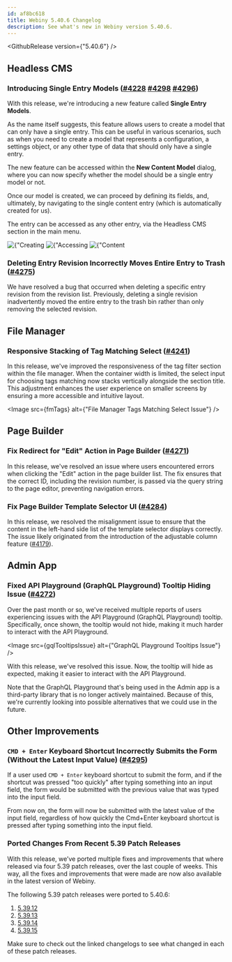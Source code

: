 ```yaml
---
id: af8bc618
title: Webiny 5.40.6 Changelog
description: See what's new in Webiny version 5.40.6.
---
```



<GithubRelease version={"5.40.6"} />


## Headless CMS

### Introducing Single Entry Models ([#4228](https://github.com/webiny/webiny-js/pull/4275) [#4298](https://github.com/webiny/webiny-js/pull/4298) [#4296](https://github.com/webiny/webiny-js/pull/4296))

With this release, we're introducing a new feature called **Single Entry Models**. 

As the name itself suggests, this feature allows users to create a model that can only have a single entry. This can be useful in various scenarios, such as when you need to create a model that represents a configuration, a settings object, or any other type of data that should only have a single entry.

The new feature can be accessed within the **New Content Model** dialog, where you can now specify whether the model should be a single entry model or not. 

Once our model is created, we can proceed by defining its fields, and, ultimately, by navigating to the single content entry (which is automatically created for us).  

The entry can be accessed as any other entry, via the Headless CMS section in the main menu.

<Gallery>
  <Image src={stModel1} title={"Creating a Single Entry Model"} />
  <Image src={stModel2} title={"Accessing the Single Entry"} />
  <Image src={stModel3} title={"Content Entry Form"} />
</Gallery>


### Deleting Entry Revision Incorrectly Moves Entire Entry to Trash ([#4275](https://github.com/webiny/webiny-js/pull/4275))

We have resolved a bug that occurred when deleting a specific entry revision from the revision list. Previously, deleting a single revision inadvertently moved the entire entry to the trash bin rather than only removing the selected revision.

## File Manager

### Responsive Stacking of Tag Matching Select ([#4241](https://github.com/webiny/webiny-js/pull/4241))
In this release, we've improved the responsiveness of the tag filter section within the file manager. When the container width is limited, the select input for choosing tags matching now stacks vertically alongside the section title. This adjustment enhances the user experience on smaller screens by ensuring a more accessible and intuitive layout.

<Image src={fmTags} alt={"File Manager Tags Matching Select Issue"} />

## Page Builder

### Fix Redirect for "Edit" Action in Page Builder ([#4271](https://github.com/webiny/webiny-js/pull/4271))
In this release, we've resolved an issue where users encountered errors when clicking the "Edit" action in the page builder list. The fix ensures that the correct ID, including the revision number, is passed via the query string to the page editor, preventing navigation errors.

### Fix Page Builder Template Selector UI ([#4284](https://github.com/webiny/webiny-js/pull/4284))
In this release, we resolved the misalignment issue to ensure that the content in the left-hand side list of the template selector displays correctly. The issue likely originated from the introduction of the adjustable column feature ([#4179](https://github.com/webiny/webiny-js/pull/4179)).

## Admin App

### Fixed API Playground (GraphQL Playground) Tooltip Hiding Issue ([#4272](https://github.com/webiny/webiny-js/pull/4272))

Over the past month or so, we've received multiple reports of users experiencing issues with the API Playground (GraphQL Playground) tooltip. Specifically, once shown, the tooltip would not hide, making it much harder to interact with the API Playground.

<Image src={gqlTooltipsIssue} alt={"GraphQL Playground Tooltips Issue"} />

With this release, we've resolved this issue. Now, the tooltip will hide as expected, making it easier to interact with the API Playground.

Note that the GraphQL Playground that's being used in the Admin app is a third-party library that is no longer actively maintained. Because of this, we're currently looking into possible alternatives that we could use in the future.

## Other Improvements

### `CMD + Enter` Keyboard Shortcut Incorrectly Submits the Form (Without the Latest Input Value) ([#4295](https://github.com/webiny/webiny-js/pull/4295))

If a user used `CMD + Enter` keyboard shortcut to submit the form, and if the shortcut was pressed "too quickly" after typing something into an input field, the form would be submitted with the previous value that was typed into the input field.

From now on, the form will now be submitted with the latest value of the input field, regardless of how quickly the Cmd+Enter keyboard shortcut is pressed after typing something into the input field.

### Ported Changes From Recent 5.39 Patch Releases

With this release, we’ve ported multiple fixes and improvements that where released via four 5.39 patch releases, over the
last couple of weeks. This way, all the fixes and improvements that were made are now also available in the latest version of Webiny.

The following 5.39 patch releases were ported to 5.40.6:

1. [5.39.12](/docs/release-notes/5.39.12/changelog)
2. [5.39.13](/docs/release-notes/5.39.13/changelog)
3. [5.39.14](/docs/release-notes/5.39.14/changelog)
4. [5.39.15](/docs/release-notes/5.39.15/changelog)

Make sure to check out the linked changelogs to see what changed in each of these patch releases.
